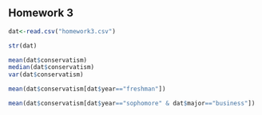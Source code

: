 ## Homework 3

<!--
You can use the example3.Rmd or other files to find examples
of the codes you'll need to use to complete this assignment. I strongly
urge you to copy and paste relevant code that you know works from my
examples or instructions and then edit that code so you're working
with the appropriate variables for the homework.
-->

<!--
Set the working directory.
No Rchunk is needed to accomplish this.
-->

<!--
Read in the homework3.csv data. For each of the following steps you
should preface your R commands with some plain English explanation.
-->
```r
dat<-read.csv("homework3.csv")
```


<!--
Check the structure of the data.
-->
```r
str(dat)
```

<!--
Find the mean, median, and standard deviation using the sd() function
for the overall level of conservatism.
-->

```r
mean(dat$conservatism)
median(dat$conservatism)
var(dat$conservatism)
```

<!--
Find the mean level of support for freshmen only.
-->

```r
mean(dat$conservatism[dat$year=="freshman"])
```

<!--
Find the mean level of support for male business students only.
-->
```r
mean(dat$conservatism[dat$year=="sophomore" & dat$major=="business"])
```